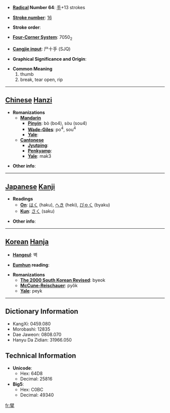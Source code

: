* '''[[Wiktionary:Chinese radical index| Radical]] Number 64''': [[Wiktionary:Chinese radical index 手|手]]+13 strokes

* '''[[Wiktionary:Chinese total strokes index|Stroke number]]''': [[Wiktionary:Chinese total strokes index 16|16]]

* '''Stroke order''': 

* '''[[Wiktionary:Chinese four corner index|Four-Corner System]]''': 7050<sub>2</sub>

* '''[[Wiktionary:Chinese Cangjie index|Cangjie input]]''': 尸十手 (SJQ)

* '''Graphical Significance and Origin''': 

* '''Common Meaning'''
*#thumb
*# break, tear open, rip


----

== [[Chinese]] [[Hanzi]] ==

* '''Romanizations'''
** '''[[Mandarin]]'''
*** '''[[Pinyin]]''': bò (bo4), sòu (sou4)
*** '''[[Wade-Giles]]''': po<sup>4</sup>, sou<sup>4</sup>
*** '''[[Yale]]''': 
** '''[[Cantonese]]'''
*** '''[[Jyutping]]''':
*** '''[[Penkyamp]]''': 
*** '''[[Yale]]''': mak3

* '''Other info''': 

----

== [[Japanese]] [[Kanji]] ==

* '''Readings'''
** '''[[On]]''': [[はく]] (haku), [[へき]] (heki), [[びゃく]] (byaku)
** '''[[Kun]]''': [[さく]] (saku)

* '''Other info''':  

----

== [[Korean]] [[Hanja]] ==

* '''[[Hangeul]]''': 벽

* '''[[Eumhun]] reading''': 

* '''Romanizations'''
** '''[[The 2000 South Korean Revised Romanization|The 2000 South Korean Revised]]''': byeok
** '''[[McCune-Reischauer]]''': pyŏk
** '''[[Yale]]''': peyk

----

== Dictionary Information ==

* KangXi: 0459.080
* Morobashi: 12835
* Dae Jaweon: 0808.070
* Hanyu Da Zidian: 31966.050

== Technical Information ==

* '''Unicode''':
** Hex: 64D8
** Decimal: 25816
* '''Big5''':
** Hex: C0BC
** Decimal: 49340

[[fr:擘]]